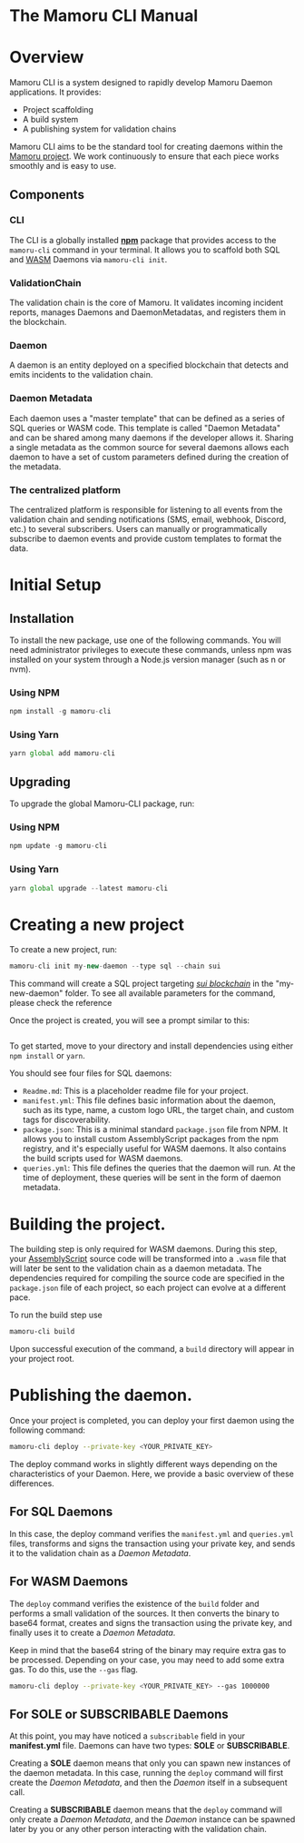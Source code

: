 # The Mamoru CLI Manual

# Overview

Mamoru CLI is a system designed to rapidly develop Mamoru Daemon applications. It provides:

- Project scaffolding
- A build system
- A publishing system for validation chains

Mamoru CLI aims to be the standard tool for creating daemons within the [Mamoru project](https://mamoru.ai). We work continuously to ensure that each piece works smoothly and is easy to use.

## Components

### CLI

The CLI is a globally installed **[npm](https://www.npmjs.com/)** package that provides access to the `mamoru-cli` command in your terminal. It allows you to scaffold both SQL and [WASM](https://webassembly.org/) Daemons via `mamoru-cli init`.

### ValidationChain

The validation chain is the core of Mamoru. It validates incoming incident reports, manages Daemons and DaemonMetadatas, and registers them in the blockchain.

### Daemon

A daemon is an entity deployed on a specified blockchain that detects and emits incidents to the validation chain.

### Daemon Metadata

Each daemon uses a "master template" that can be defined as a series of SQL queries or WASM code. This template is called "Daemon Metadata" and can be shared among many daemons if the developer allows it. Sharing a single metadata as the common source for several daemons allows each daemon to have a set of custom parameters defined during the creation of the metadata.

### The centralized platform

The centralized platform is responsible for listening to all events from the validation chain and sending notifications (SMS, email, webhook, Discord, etc.) to several subscribers. Users can manually or programmatically subscribe to daemon events and provide custom templates to format the data.

# Initial Setup

## Installation

To install the new package, use one of the following commands. You will need administrator privileges to execute these commands, unless npm was installed on your system through a Node.js version manager (such as n or nvm).

### Using NPM

```jsx
npm install -g mamoru-cli
```

### Using Yarn

```jsx
yarn global add mamoru-cli
```

## Upgrading

To upgrade the global Mamoru-CLI package, run:

### Using NPM

```jsx
npm update -g mamoru-cli
```

### Using Yarn

```jsx
yarn global upgrade --latest mamoru-cli
```

# Creating a new project

To create a new project, run:

```jsx
mamoru-cli init my-new-daemon --type sql --chain sui
```

This command will create a SQL project targeting *[sui blockchain](https://sui.io/)* in the "my-new-daemon" folder. To see all available parameters for the command, please check the reference

Once the project is created, you will see a prompt similar to this:

```bash
```

To get started, move to your directory and install dependencies using either `npm install` or `yarn`.

You should see four files for SQL daemons:

- `Readme.md`: This is a placeholder readme file for your project.
- `manifest.yml`: This file defines basic information about the daemon, such as its type, name, a custom logo URL, the target chain, and custom tags for discoverability.
- `package.json`: This is a minimal standard `package.json` file from NPM. It allows you to install custom AssemblyScript packages from the npm registry, and it's especially useful for WASM daemons. It also contains the build scripts used for WASM daemons.
- `queries.yml`: This file defines the queries that the daemon will run. At the time of deployment, these queries will be sent in the form of daemon metadata.

# Building the project.

The building step is only required for WASM daemons. During this step, your [AssemblyScript](https://www.assemblyscript.org/) source code will be transformed into a `.wasm` file that will later be sent to the validation chain as a daemon metadata. The dependencies required for compiling the source code are specified in the `package.json` file of each project, so each project can evolve at a different pace.

To run the build step use

```bash
mamoru-cli build
```

Upon successful execution of the command, a `build` directory will appear in your project root.

# Publishing the daemon.

Once your project is completed, you can deploy your first daemon using the following command:

```bash
mamoru-cli deploy --private-key <YOUR_PRIVATE_KEY>
```

The deploy command works in slightly different ways depending on the characteristics of your Daemon. Here, we provide a basic overview of these differences.

## For SQL Daemons

In this case, the deploy command verifies the `manifest.yml` and `queries.yml` files, transforms and signs the transaction using your private key, and sends it to the validation chain as a *Daemon Metadata*.

## For WASM Daemons

The `deploy` command verifies the existence of the `build` folder and performs a small validation of the sources. It then converts the binary to base64 format, creates and signs the transaction using the private key, and finally uses it to create a *Daemon Metadata*.

Keep in mind that the base64 string of the binary may require extra gas to be processed. Depending on your case, you may need to add some extra gas. To do this, use the `--gas` flag.

```bash
mamoru-cli deploy --private-key <YOUR_PRIVATE_KEY> --gas 1000000
```

## For SOLE or SUBSCRIBABLE Daemons

At this point, you may have noticed a `subscribable` field in your **manifest.yml** file. Daemons can have two types: **SOLE** or **SUBSCRIBABLE**.

Creating a **SOLE** daemon means that only you can spawn new instances of the daemon metadata. In this case, running the `deploy` command will first create the *Daemon Metadata*, and then the *Daemon* itself in a subsequent call.

Creating a **SUBSCRIBABLE** daemon means that the `deploy` command will only create a *Daemon Metadata*, and the *Daemon* instance can be spawned later by you or any other person interacting with the validation chain.